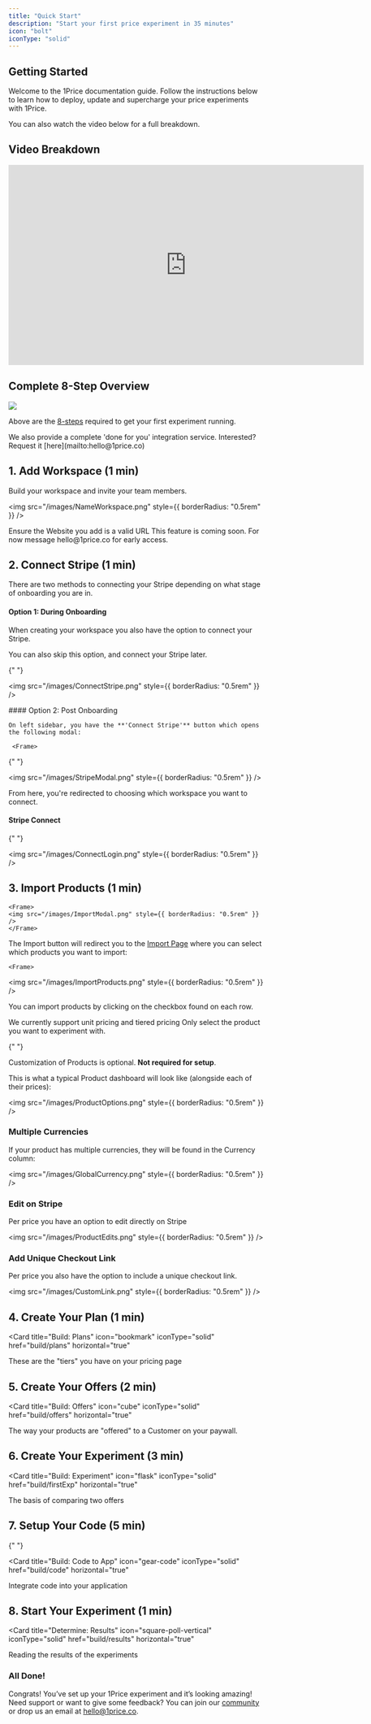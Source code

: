 ```yaml
---
title: "Quick Start"
description: "Start your first price experiment in 35 minutes"
icon: "bolt"
iconType: "solid"
---
```


## Getting Started

Welcome to the 1Price documentation guide. Follow the instructions below to learn how to deploy, update and supercharge your price experiments with 1Price.

You can also watch the video below for a full breakdown.

## Video Breakdown

<Frame>
  <iframe
    autoplay
    width="700"
    height="394"
    src="https://www.youtube.com/embed/ecKJVuSllG8?si=xWImFA4OYM4lvsrQ"
    title="1Price Demo Video | Price Experiments on Autopilot"
    frameborder="0"
    allow="accelerometer; autoplay; clipboard-write; encrypted-media; gyroscope; picture-in-picture"
    allowfullscreen
  ></iframe>
</Frame>

## Complete 8-Step Overview

<Frame>
  <img src="/images/Steps.png" style={{ borderRadius: "0.5rem" }} />
</Frame>

Above are the [8-steps](https://app.1price.co/connect) required to get your first experiment running.

<Note>
  We also provide a complete 'done for you' integration service. Interested?
  Request it [here](mailto:hello@1price.co)
</Note>

## 1. Add Workspace (1 min)

Build your workspace and invite your team members.

<AccordionGroup>
  <Accordion title="Name Your Workspace" icon="signature" iconType="solid">
    <Frame>
    
  <img src="/images/NameWorkspace.png" style={{ borderRadius: "0.5rem" }} />

</Frame>
<Warning>Ensure the Website you add is a valid URL</Warning>

  </Accordion>
  <Accordion title="Invite Team Members" icon="user-plus" iconType="solid">
<Note>This feature is coming soon. For now message hello@1price.co for early access.</Note>

  </Accordion>
</AccordionGroup>

## 2. Connect Stripe (1 min)

<AccordionGroup>
  <Accordion title="Stripe Connect" icon="cc-stripe" iconType="solid">

There are two methods to connecting your Stripe depending on what stage of onboarding you are in.

#### Option 1: During Onboarding

When creating your workspace you also have the option to connect your Stripe.

You can also skip this option, and connect your Stripe later.

<Frame>

{" "}

<img src="/images/ConnectStripe.png" style={{ borderRadius: "0.5rem" }} />

</Frame>
#### Option 2: Post Onboarding

    On left sidebar, you have the **'Connect Stripe'** button which opens the following modal:

     <Frame>

{" "}

<img src="/images/StripeModal.png" style={{ borderRadius: "0.5rem" }} />

</Frame>

From here, you're redirected to choosing which workspace you want to connect.

#### Stripe Connect

  <Frame>

{" "}

<img src="/images/ConnectLogin.png" style={{ borderRadius: "0.5rem" }} />

</Frame>

  </Accordion>
</AccordionGroup>

## 3. Import Products (1 min)

<AccordionGroup>
  <Accordion title="Choose Products" icon="bag-shopping-plus" iconType="solid">

    <Frame>
    <img src="/images/ImportModal.png" style={{ borderRadius: "0.5rem" }} />
    </Frame>

The Import button will redirect you to the [Import Page](https://app.1price.co/import) where you can select which products you want to import:

    <Frame>

<img src="/images/ImportProducts.png" style={{ borderRadius: "0.5rem" }} />

</Frame>

You can import products by clicking on the checkbox found on each row.

<Note> We currently support unit pricing and tiered pricing</Note>
<Tip>Only select the product you want to experiment with.</Tip>

  </Accordion>
  <Accordion title="Customize Products (optional)" icon="brush" iconType="solid">

{" "}

<Info>Customization of Products is optional. **Not required for setup**.</Info>

This is what a typical Product dashboard will look like (alongside each of their prices):

<Frame>

<img src="/images/ProductOptions.png" style={{ borderRadius: "0.5rem" }} />

</Frame>

### Multiple Currencies

If your product has multiple currencies, they will be found in the Currency column:

<Frame>

<img src="/images/GlobalCurrency.png" style={{ borderRadius: "0.5rem" }} />

</Frame>

### Edit on Stripe

Per price you have an option to edit directly on Stripe

<Frame>

<img src="/images/ProductEdits.png" style={{ borderRadius: "0.5rem" }} />

</Frame>

### Add Unique Checkout Link

Per price you also have the option to include a unique checkout link.

<Frame>

<img src="/images/CustomLink.png" style={{ borderRadius: "0.5rem" }} />

</Frame>

  </Accordion>
</AccordionGroup>

## 4. Create Your Plan (1 min)

<Card
  title="Build: Plans"
  icon="bookmark"
  iconType="solid"
  href="build/plans"
  horizontal="true"
>
  These are the "tiers" you have on your pricing page
</Card>

## 5. Create Your Offers (2 min)

<Card
  title="Build: Offers"
  icon="cube"
  iconType="solid"
  href="build/offers"
  horizontal="true"
>
  The way your products are "offered" to a Customer on your paywall.
</Card>

## 6. Create Your Experiment (3 min)

<Card
  title="Build: Experiment"
  icon="flask"
  iconType="solid"
  href="build/firstExp"
  horizontal="true"
>
  The basis of comparing two offers
</Card>

## 7. Setup Your Code (5 min)

{" "}

<Card
  title="Build: Code to App"
  icon="gear-code"
  iconType="solid"
  href="build/code"
  horizontal="true"
>
  Integrate code into your application
</Card>

## 8. Start Your Experiment (1 min)

<Card
  title="Determine: Results"
  icon="square-poll-vertical"
  iconType="solid"
  href="build/results"
  horizontal="true"
>
  Reading the results of the experiments
</Card>

### All Done!

Congrats! You’ve set up your 1Price experiment and it’s looking amazing! Need support or want to give some feedback? You can join our [community](https://discord.com/invite/BGPYQPd56K) or drop us an email at [hello@1price.co](mainto:hello@1price.co).
